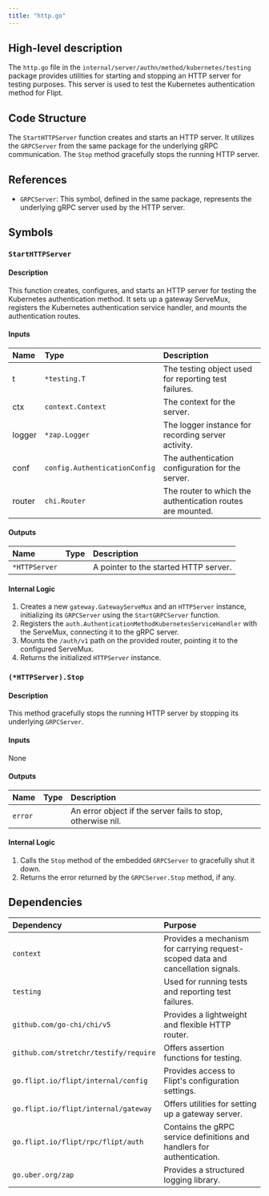 ```yaml
---
title: "http.go"
---
```


## High-level description
The `http.go` file in the `internal/server/authn/method/kubernetes/testing` package provides utilities for starting and stopping an HTTP server for testing purposes. This server is used to test the Kubernetes authentication method for Flipt.

## Code Structure
The `StartHTTPServer` function creates and starts an HTTP server. It utilizes the `GRPCServer` from the same package for the underlying gRPC communication. The `Stop` method gracefully stops the running HTTP server.

## References
- `GRPCServer`: This symbol, defined in the same package, represents the underlying gRPC server used by the HTTP server.

## Symbols

### `StartHTTPServer`
#### Description
This function creates, configures, and starts an HTTP server for testing the Kubernetes authentication method. It sets up a gateway ServeMux, registers the Kubernetes authentication service handler, and mounts the authentication routes.

#### Inputs
| Name | Type | Description |
|:-----|:-----|:------------|
| t | `*testing.T` | The testing object used for reporting test failures. |
| ctx | `context.Context` | The context for the server. |
| logger | `*zap.Logger` | The logger instance for recording server activity. |
| conf | `config.AuthenticationConfig` | The authentication configuration for the server. |
| router | `chi.Router` | The router to which the authentication routes are mounted. |

#### Outputs
| Name | Type | Description |
|:-----|:-----|:------------|
| `*HTTPServer` |  | A pointer to the started HTTP server. |

#### Internal Logic
1. Creates a new `gateway.GatewayServeMux` and an `HTTPServer` instance, initializing its `GRPCServer` using the `StartGRPCServer` function.
2. Registers the `auth.AuthenticationMethodKubernetesServiceHandler` with the ServeMux, connecting it to the gRPC server.
3. Mounts the `/auth/v1` path on the provided router, pointing it to the configured ServeMux.
4. Returns the initialized `HTTPServer` instance.

### `(*HTTPServer).Stop`
#### Description
This method gracefully stops the running HTTP server by stopping its underlying `GRPCServer`.

#### Inputs
None

#### Outputs
| Name | Type | Description |
|:-----|:-----|:------------|
| `error` |  | An error object if the server fails to stop, otherwise nil. |

#### Internal Logic
1. Calls the `Stop` method of the embedded `GRPCServer` to gracefully shut it down.
2. Returns the error returned by the `GRPCServer.Stop` method, if any.

## Dependencies
| Dependency | Purpose |
|:-----------|:--------|
| `context` | Provides a mechanism for carrying request-scoped data and cancellation signals. |
| `testing` | Used for running tests and reporting test failures. |
| `github.com/go-chi/chi/v5` | Provides a lightweight and flexible HTTP router. |
| `github.com/stretchr/testify/require` | Offers assertion functions for testing. |
| `go.flipt.io/flipt/internal/config` | Provides access to Flipt's configuration settings. |
| `go.flipt.io/flipt/internal/gateway` | Offers utilities for setting up a gateway server. |
| `go.flipt.io/flipt/rpc/flipt/auth` | Contains the gRPC service definitions and handlers for authentication. |
| `go.uber.org/zap` | Provides a structured logging library. |
